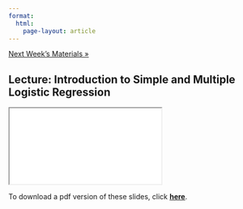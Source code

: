 ```yaml
---
format: 
  html:
    page-layout: article
---
```


<div class = "prev-next-container">
<a class="prev-next" href="04-lecture-page.html">Next Week's Materials &raquo;</a>
</div>

## Lecture: Introduction to Simple and Multiple Logistic Regression

<iframe src="03-lecture-slides.html" name="03-lecture-slides"></iframe>

To download a pdf version of these slides, click <a href="03-lecture-slides.pdf" download target="_blank" rel="noopener noreferrer"><strong>here</strong></a>.




